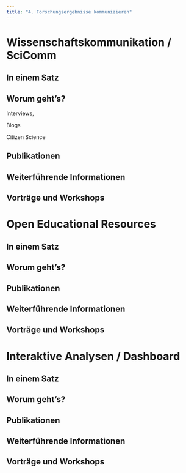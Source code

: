 ```yaml
---
title: "4. Forschungsergebnisse kommunizieren"
---
```


# Wissenschaftskommunikation / SciComm

::: callout-tip
## In einem Satz
:::

## Worum geht's?

Interviews,

Blogs

Citizen Science

## Publikationen

## Weiterführende Informationen

## Vorträge und Workshops

# Open Educational Resources

::: callout-tip
## In einem Satz
:::

## Worum geht's?

## Publikationen

## Weiterführende Informationen

## Vorträge und Workshops

# Interaktive Analysen / Dashboard

::: callout-tip
## In einem Satz
:::

## Worum geht's?

## Publikationen

## Weiterführende Informationen

## Vorträge und Workshops
